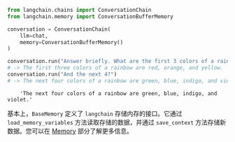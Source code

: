 ```python
from langchain.chains import ConversationChain
from langchain.memory import ConversationBufferMemory

conversation = ConversationChain(
    llm=chat,
    memory=ConversationBufferMemory()
)

conversation.run("Answer briefly. What are the first 3 colors of a rainbow?")
# -> The first three colors of a rainbow are red, orange, and yellow.
conversation.run("And the next 4?")
# -> The next four colors of a rainbow are green, blue, indigo, and violet.
```

<CodeOutputBlock lang="python">

```
    'The next four colors of a rainbow are green, blue, indigo, and violet.'
```

</CodeOutputBlock>

基本上，`BaseMemory` 定义了 `langchain` 存储内存的接口。它通过 `load_memory_variables` 方法读取存储的数据，并通过 `save_context` 方法存储新数据。您可以在 [Memory](../memory.html) 部分了解更多信息。

